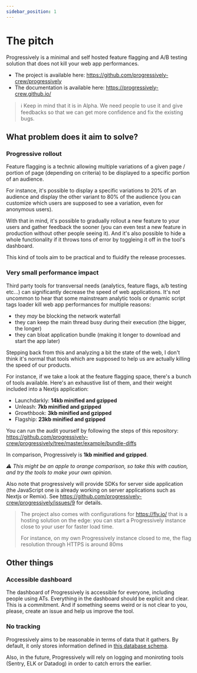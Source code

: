 ```yaml
---
sidebar_position: 1
---
```

# The pitch

Progressively is a minimal and self hosted feature flagging and A/B testing solution that does not kill your web app performances.

- The project is available here: https://github.com/progressively-crew/progressively
- The documentation is available here: https://progressively-crew.github.io/

> ℹ️ Keep in mind that it is in Alpha. We need people to use it and give feedbacks so that we can get more confidence and fix the existing bugs.

## What problem does it aim to solve?

### Progressive rollout

Feature flagging is a technic allowing multiple variations of a given page / portion of page (depending on criteria) to be displayed to a specific portion of an audience.

For instance, it's possible to display a specific variations to 20% of an audience and display the other variant to 80% of the audience (you can customize which users are supposed to see a variation, even for anonymous users).

With that in mind, it's possible to gradually rollout a new feature to your users and gather feedback the sooner (you can even test a new feature in production without other people seeing it). And it's also possible to hide a whole functionality if it throws tons of error by toggleing it off in the tool's dashboard.

This kind of tools aim to be practical and to fluidify the release processes.

### Very small performance impact

Third party tools for transversal needs (analytics, feature flags, a/b testing etc...) can significantly decrease the speed of web applications. It's not uncommon to hear that some mainstream analytic tools or dynamic script tags loader kill web app performances for multiple reasons:
- they _may_ be blocking the network waterfall
- they can keep the main thread busy during their execution (the bigger, the longer)
- they can bloat application bundle (making it longer to download and start the app later)

Stepping back from this and analyzing a bit the state of the web, I don't think it's normal that tools which are supposed to help us are actually killing the speed of our products.

For instance, if we take a look at the feature flagging space, there's a bunch of tools available. Here's an exhaustive list of them, and their weight included into a Nextjs application:

- Launchdarkly: **14kb minified and gzipped**
- Unleash: **7kb minified and gzipped**
- Growthbook: **3kb minified and gzipped**
- Flagship: **23kb minified and gzipped**

You can run the audit yourself by following the steps of this repository: https://github.com/progressively-crew/progressively/tree/master/example/bundle-diffs

In comparison, Progressively is **1kb minified and gzipped**.

_⚠️ This might be an apple to orange comparison, so take this with caution, and try the tools to make your own opinion._

Also note that progressively will provide SDKs for server side application (the JavaScript one is already working on server applications such as Nextjs or Remix). See https://github.com/progressively-crew/progressively/issues/9 for details.

>The project also comes with configurations for https://fly.io/ that is a hosting solution on the edge: you can start a Progressively instance close to your user for faster load time.
>
>For instance, on my own Progressively instance closed to me, the flag resolution through HTTPS is around 80ms

## Other things

### Accessible dashboard

The dashboard of Progressively is accessible for everyone, including people using ATs. Everything in the dashboard should be explicit and clear. This is a commitment. And if something seems weird or is not clear to you, please, create an issue and help us improve the tool.

### No tracking

Progressively aims to be reasonable in terms of data that it gathers. By default, it only stores information defined in [this database schema](https://github.com/progressively-crew/progressively/blob/master/packages/backend/prisma/schema.prisma).

Also, in the future, Progressively will rely on logging and moniroting tools (Sentry, ELK or Datadog) in order to catch errors the earlier. 